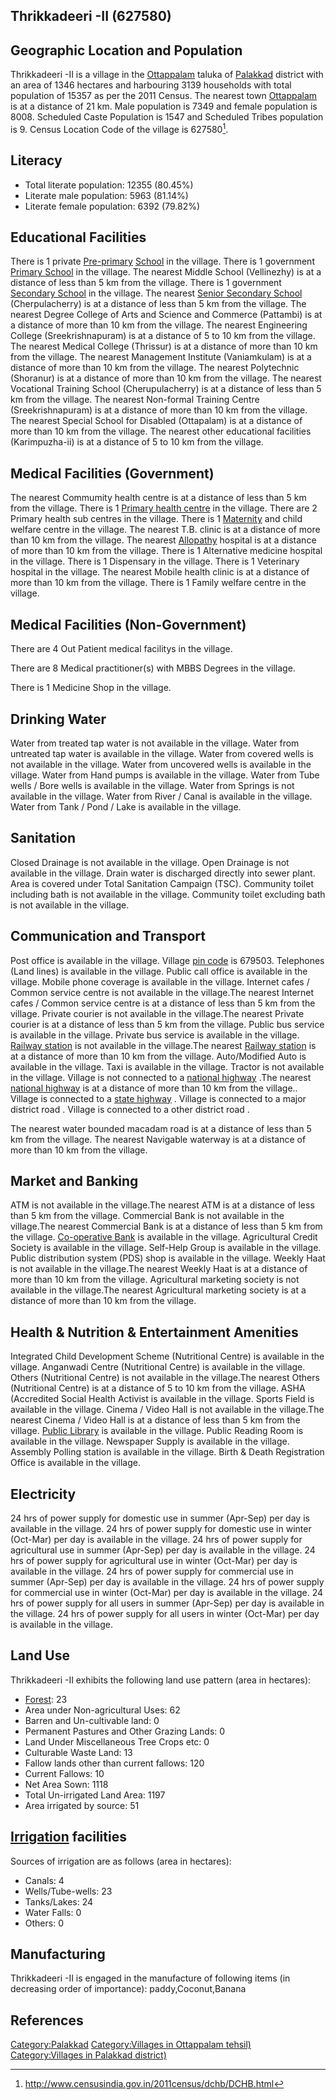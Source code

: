 {{Infobox settlement
| name=Thrikkadeeri -II
| native_name=
| native_name_lang=
| other_name=
| nickname=
| settlement_type=Village
| image_skyline=
| image_alt=
| image_caption=
| pushpin_map=India Kerala
| pushpin_label_position=right
| pushpin_map_alt=
| pushpin_map_caption=Location in Kerala, India
| latd=
| latm=
| lats=
| latNS=
| longd=
| longm=
| longs=
| longEW=
| coordinates_display=inline,title
| subdivision_type=Country
| subdivision_name={{flag|India}}
| subdivision_type1=[[States and territories of India|State]]
| subdivision_name1=Kerala 
| subdivision_type2=[[List of districts of India|District]]
| subdivision_name2=Palakkad
| subdivision_type3=Tahsil
| subdivision_name3=Ottappalam
| website=
| established_title=<!-- Established -->
| established_date=
| founder=
| named_for=
| government_type=
| governing_body=
| unit_pref=Metric=
| area_footnotes=
| area_rank=
| area_total_km2=13.46
| elevation_footnotes=
| elevation_m=
| population_total=15357
| population_as_of=2011
| population_rank=
| population_density_km2=1140
| population_demonym=
| population_footnotes=
| demographics_type1=Languages
| demographics1_title1=Official
| demographics1_info1=[[Malayalam language|Malayalam]]
| timezone1=[[Indian Standard Time|IST]]
| utc_offset1==+5:30
| postal_code_type=[[Postal Index Number|PIN]]
| postal_code=679503
| area_code_type=Telephone code
| area_code=
| registration_plate=
| blank1_name_sec1=Nearest city
| blank1_info_sec1=[[Ottappalam]]
| blank2_name_sec1=[[Human sex ratio|Sex ratio]]
| blank2_info_sec1=1089 [[male|♂]]/[[female|♀]]
| blank3_name_sec1=Literacy
| blank3_info_sec1=80.45%
| blank1_name_sec2=[[2011 Census of India|2011 census]] code
| blank1_info_sec2=627580
| footnotes=
}}

== Thrikkadeeri -II (627580) ==

== Geographic Location and Population ==

Thrikkadeeri -II is a village in the [[Ottappalam]] taluka of [[Palakkad]] district with an area of 1346 hectares and harbouring 3139 households with total population of 15357 as per the 2011 Census. The nearest town [[Ottappalam]] is at a distance of 21 km. Male population is 7349 and female population is 8008. Scheduled Caste Population is 1547 and Scheduled Tribes population is 9. Census Location Code of the village is 627580<ref>http://www.censusindia.gov.in/2011census/dchb/DCHB.html</ref>.


== Literacy ==  
* Total literate population: 12355 (80.45%)
* Literate male population: 5963 (81.14%)
* Literate female population: 6392 (79.82%)


== Educational Facilities ==  
There is 1 private [[Pre-primary]] [[School]] in the village.
There is 1 government [[Primary School]] in the village.
The nearest Middle School (Vellinezhy) is at a distance of less than 5 km from the village.
There is 1 government [[Secondary School]] in the village.
The nearest [[Senior Secondary School]] (Cherpulacherry) is at a distance of less than 5 km from the village.
The nearest Degree College of Arts and Science and Commerce (Pattambi) is at a distance of more than 10 km from the village.
The nearest Engineering College (Sreekrishnapuram) is at a distance of 5 to 10 km from the village.
The nearest Medical College (Thrissur) is at a distance of more than 10 km from the village.
The nearest Management Institute (Vaniamkulam) is at a distance of more than 10 km from the village.
The nearest Polytechnic (Shoranur) is at a distance of more than 10 km from the village.
The nearest Vocational Training School (Cherupulacherry) is at a distance of less than 5 km from the village.
The nearest Non-formal Training Centre (Sreekrishnapuram) is at a distance of more than 10 km from the village.
The nearest Special School for Disabled (Ottapalam) is at a distance of more than 10 km from the village.
The nearest other educational facilities (Karimpuzha-ii) is at a distance of 5 to 10 km from the village.


== Medical Facilities (Government) ==
The nearest Commumity health centre is at a distance of less than 5 km from the village.
There is 1 [[Primary health centre]] in the village.
There are 2 Primary health sub centres in the village.
There is 1 [[Maternity]] and child welfare centre in the village.
The nearest T.B. clinic is at a distance of more than 10 km from the village.
The nearest [[Allopathy]] hospital is at a distance of more than 10 km from the village.
There is 1 Alternative medicine hospital in the village.
There is 1 Dispensary in the village.
There is 1 Veterinary hospital in the village.
The nearest Mobile health clinic is at a distance of more than 10 km from the village.
There is 1 Family welfare centre in the village.


== Medical Facilities (Non-Government) ==
There are 4 Out Patient medical facilitys in the village.


There are 8 Medical practitioner(s) with MBBS Degrees in the village.



There is 1 Medicine Shop in the village.



== Drinking Water ==
Water from treated tap water is not available in the village.
Water from untreated tap water is available in the village.
Water from covered wells is not available in the village.
Water from uncovered wells is available in the village.
Water from Hand pumps is available in the village.
Water from Tube wells / Bore wells is available in the village.
Water from Springs is not available in the village.
Water from River / Canal is available in the village.
Water from Tank / Pond / Lake is available in the village.


== Sanitation ==
Closed Drainage is not available in the village.
Open Drainage is not available in the village.
Drain water is discharged directly into sewer plant.
Area is covered under Total Sanitation Campaign (TSC).
Community toilet including bath is not available in the village.
Community toilet excluding bath is not available in the village.


== Communication and Transport ==
Post office is available in the village.
Village [[pin code]] is 679503.
Telephones (Land lines) is available in the village.
Public call office is available in the village.
Mobile phone coverage is available in the village.
Internet cafes / Common service centre is not available in the village.The nearest Internet cafes / Common service centre is at a distance of less than 5 km from the village.
Private courier is not available in the village.The nearest Private courier is at a distance of less than 5 km from the village.
Public bus service is available in the village.
Private bus service is available in the village.
[[Railway station]] is not available in the village.The nearest [[Railway station]] is at a distance of more than 10 km from the village.
Auto/Modified Auto is available in the village.
Taxi is available in the village.
Tractor is not available in the village.
Village is not connected to a [[national highway]] .The nearest [[national highway]] is at a distance of more than 10 km from the village..
Village is connected to a [[state highway]]  .
Village is connected to a major district road    .
Village is connected to a other district road  .


The nearest water bounded macadam road is at a distance of less than 5 km from the village.
The nearest Navigable waterway is at a distance of more than 10 km from the village.



== Market and Banking ==
ATM is not available in the village.The nearest ATM is at a distance of less than 5 km from the village.
Commercial Bank is not available in the village.The nearest Commercial Bank is at a distance of less than 5 km from the village.
[[Co-operative Bank]] is available in the village.
Agricultural Credit Society is available in the village.
Self-Help Group is available in the village.
Public distribution system (PDS) shop is available in the village.
Weekly Haat is not available in the village.The nearest Weekly Haat is at a distance of more than 10 km from the village.
Agricultural marketing society is not available in the village.The nearest Agricultural marketing society is at a distance of more than 10 km from the village.


== Health & Nutrition & Entertainment Amenities ==
Integrated Child Development Scheme (Nutritional Centre) is available in the village.
Anganwadi Centre (Nutritional Centre) is available in the village.
Others (Nutritional Centre) is not available in the village.The nearest Others (Nutritional Centre) is at a distance of 5 to 10 km from the village.
ASHA (Accredited Social Health Activist is available in the village.
Sports Field is available in the village.
Cinema / Video Hall is not available in the village.The nearest Cinema / Video Hall is at a distance of less than 5 km from the village.
[[Public Library]] is available in the village.
Public Reading Room is available in the village.
Newspaper Supply is available in the village.
Assembly Polling station is available in the village.
Birth & Death Registration Office is available in the village.


== Electricity ==
24 hrs of power supply for domestic use in summer (Apr-Sep) per day is available in the village.
24 hrs of power supply for domestic use in winter (Oct-Mar) per day is available in the village.
24 hrs of power supply for agricultural use in summer (Apr-Sep) per day is available in the village.
24 hrs of power supply for agricultural use in winter (Oct-Mar) per day is available in the village.
24 hrs of power supply for commercial use in summer (Apr-Sep) per day is available in the village.
24 hrs of power supply for commercial use in winter (Oct-Mar) per day is available in the village.
24 hrs of power supply for all users in summer (Apr-Sep) per day is available in the village.
24 hrs of power supply for all users in winter (Oct-Mar) per day is available in the village.


== Land Use ==
Thrikkadeeri -II exhibits the following land use pattern (area in hectares):
* [[Forest]]: 23
* Area under Non-agricultural Uses: 62
* Barren and Un-cultivable land: 0
* Permanent Pastures and Other Grazing Lands: 0
* Land Under Miscellaneous Tree Crops etc: 0
* Culturable Waste Land: 13
* Fallow lands other than current fallows: 120
* Current Fallows: 10
* Net Area Sown: 1118
* Total Un-irrigated Land Area: 1197
* Area irrigated by source: 51


== [[Irrigation]] facilities ==
Sources of irrigation are as follows (area in hectares):
* Canals: 4
* Wells/Tube-wells: 23
* Tanks/Lakes: 24
* Water Falls: 0
* Others: 0


== Manufacturing ==
Thrikkadeeri -II is engaged in the manufacture of following items (in decreasing order of importance):  paddy,Coconut,Banana


[[Category:Palakkad]]
[[Category:Villages in Ottappalam tehsil)]]
[[Category:Villages in Palakkad district)]]


== References ==
{{Reflist}}


